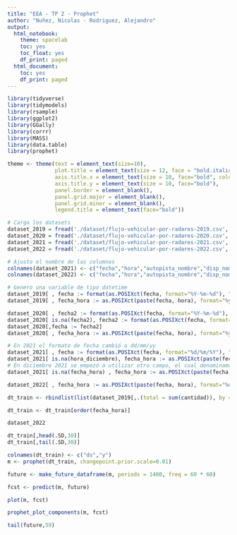 ```yaml
---
title: "EEA - TP 2 - Prophet"
author: "Nuñez, Nicolas - Rodriguez, Alejandro"
output:
  html_notebook:
    theme: spacelab
    toc: yes
    toc_float: yes
    df_print: paged
  html_document:
    toc: yes
    df_print: paged
---
```

```r
library(tidyverse)
library(tidymodels)
library(rsample)
library(ggplot2)
library(GGally)
library(corrr)
library(MASS)
library(data.table)
library(prophet)
```

```r
theme <- theme(text = element_text(size=10),
               plot.title = element_text(size = 12, face = "bold.italic", hjust = 0.5), 
               axis.title.x = element_text(size = 10, face="bold", colour='black'),         
               axis.title.y = element_text(size = 10, face="bold"),
               panel.border = element_blank(),
               panel.grid.major = element_blank(),
               panel.grid.minor = element_blank(), 
               legend.title = element_text(face="bold"))
```



```r
# Cargo los datasets
dataset_2019 = fread('./dataset/flujo-vehicular-por-radares-2019.csv', sep=',')
dataset_2020 = fread('./dataset/flujo-vehicular-por-radares-2020.csv', sep=',')
dataset_2021 = fread('./dataset/flujo-vehicular-por-radares-2021.csv', sep=',')
dataset_2022 = fread('./dataset/flujo-vehicular-por-radares-2022.csv', sep=';')

# Ajusto el nombre de las columnas
colnames(dataset_2021) <- c("fecha","hora","autopista_nombre","disp_nombre","disp_ubicacion","seccion_sentido","lat","long","cantidad","hora_diciembre")
colnames(dataset_2022) <- c("fecha","hora","autopista_nombre","disp_nombre","disp_ubicacion","seccion_sentido","lat","long","cantidad")
```


```r
# Genero una variable de tipo datetime
dataset_2019[ , fecha := format(as.POSIXct(fecha, format="%Y-%m-%d"), "%y-%m-%d") ]
dataset_2019[ , fecha_hora := as.POSIXct(paste(fecha, hora), format="%y-%m-%d %H") ]

dataset_2020[ , fecha2 := format(as.POSIXct(fecha, format="%Y-%m-%d"), "%y-%m-%d") ]
dataset_2020[ is.na(fecha2), fecha2 := format(as.POSIXct(fecha, format="%Y/%m/%d"), "%y-%m-%d") ]
dataset_2020[,fecha := fecha2]
dataset_2020[ , fecha_hora := as.POSIXct(paste(fecha, hora), format="%y-%m-%d %H") ]

# En 2021 el formato de fecha cambió a dd/mm/yy
dataset_2021[ , fecha := format(as.POSIXct(fecha, format="%d/%m/%Y"), "%y-%m-%d") ]
dataset_2021[ is.na(hora_diciembre), fecha_hora := as.POSIXct(paste(fecha, hora), format="%y-%m-%d %H") ]
# En diciembre 2021 se empezó a utilizar otro campo, el cual denominamos hora_diciembre
dataset_2021[ is.na(fecha_hora) , fecha_hora := as.POSIXct(paste(fecha, hora_diciembre), format="%y-%m-%d %H")]

dataset_2022[ , fecha_hora := as.POSIXct(paste(fecha, hora), format="%d/%m/%Y %H") ]
```

```r
dt_train <- rbindlist(list(dataset_2019[,.(total = sum(cantidad)), by = fecha_hora],dataset_2020[,.(total = sum(cantidad)), by = fecha_hora],dataset_2021[,.(total = sum(cantidad)), by = fecha_hora]))

dt_train <- dt_train[order(fecha_hora)]
```

##############################################################################################
##############################################################################################
##############################################################################################
##############################################################################################
##############################################################################################
##############################################################################################
##############################################################################################

```r
dataset_2022
```

```r
dt_train[,head(.SD,30)]
dt_train[,tail(.SD,30)]
```

```r
colnames(dt_train) <- c("ds","y")
m <- prophet(dt_train, changepoint.prior.scale=0.01)

```


```r
future <- make_future_dataframe(m, periods = 1400, freq = 60 * 60)

fcst <- predict(m, future)

plot(m, fcst)

```

```r
prophet_plot_components(m, fcst)

```
```r
tail(future,59)
```
